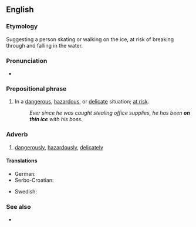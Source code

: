 ==English==

===Etymology===
Suggesting a person skating or walking on the ice, at risk of breaking through and falling in the water.

===Pronunciation===
* {{audio|En-au-on thin ice.ogg|Audio (AU)|lang=en}}

===Prepositional phrase===
{{en-PP}}

# {{lb|en|idiomatic}} In a [[dangerous]], [[hazardous]], or [[delicate]] situation; [[at risk]].
#: ''Ever since he was caught stealing office supplies, he has been '''on thin ice''' with his boss.''

===Adverb===
{{en-adv|-}}

# [[dangerously]], [[hazardously]], [[delicately]]

====Translations====
{{trans-top|at risk}}
* German: {{t+|de|auf dünnem Eis}}
* Serbo-Croatian: {{t|sh|на танком леду|tr=na tankom ledu|sc=Cyrl}}
{{trans-mid}}
* Swedish: {{t|sv|på tunn is}}
{{trans-bottom}}

===See also===
* {{l|en|skate on thin ice}}